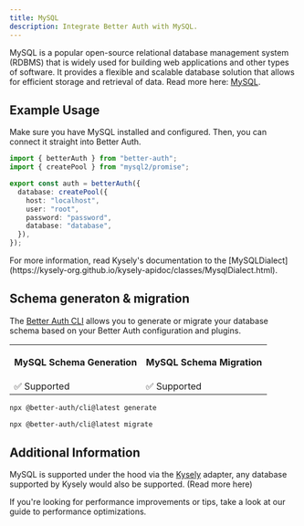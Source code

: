 ```yaml
---
title: MySQL
description: Integrate Better Auth with MySQL.
---
```


MySQL is a popular open-source relational database management system (RDBMS) that is widely used for building web applications and other types of software. It provides a flexible and scalable database solution that allows for efficient storage and retrieval of data.
Read more here: [MySQL](https://www.mysql.com/).

## Example Usage

Make sure you have MySQL installed and configured.
Then, you can connect it straight into Better Auth.

```ts title="auth.ts"
import { betterAuth } from "better-auth";
import { createPool } from "mysql2/promise";

export const auth = betterAuth({
  database: createPool({
    host: "localhost",
    user: "root",
    password: "password",
    database: "database",
  }),
});
```

<Callout>
  For more information, read Kysely's documentation to the
  [MySQLDialect](https://kysely-org.github.io/kysely-apidoc/classes/MysqlDialect.html).
</Callout>

## Schema generaton & migration

The [Better Auth CLI](/docs/concepts/cli) allows you to generate or migrate
your database schema based on your Better Auth configuration and plugins.

<table>
  <tr className="border-b">
    <th>
      <p className="font-bold text-[16px] mb-1">MySQL Schema Generation</p>
    </th>
    <th>
      <p className="font-bold text-[16px] mb-1">MySQL Schema Migration</p>
    </th>
  </tr>
  <tr className="h-10">
    <td>✅ Supported</td>
    <td>✅ Supported</td>
  </tr>
</table>

```bash title="Schema Generation"
npx @better-auth/cli@latest generate
```

```bash title="Schema Migration"
npx @better-auth/cli@latest migrate
```

## Additional Information

MySQL is supported under the hood via the [Kysely](https://kysely.dev/) adapter, any database supported by Kysely would also be supported. (<Link href="/docs/adapters/other-relational-databases">Read more here</Link>)

If you're looking for performance improvements or tips, take a look at our guide to <Link href="/docs/guides/optimizing-for-performance">performance optimizations</Link>.
